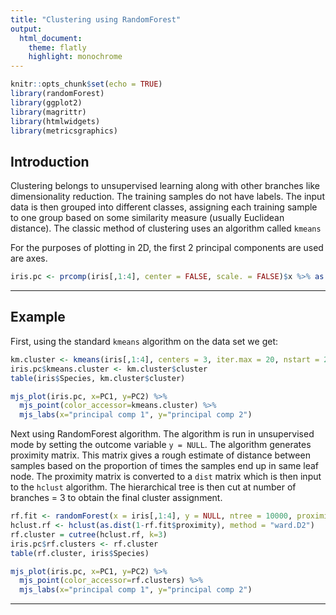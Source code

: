 ---
title: "Clustering using RandomForest"
output: 
  html_document:
    theme: flatly
    highlight: monochrome
---

```{r setup, include=FALSE, message=FALSE, echo=FALSE}
knitr::opts_chunk$set(echo = TRUE)
library(randomForest)
library(ggplot2)
library(magrittr)
library(htmlwidgets)
library(metricsgraphics)
```

## Introduction

Clustering belongs to unsupervised learning along with other branches like dimensionality reduction. The training samples do not have labels. The input data is then grouped into different classes, assigning each training sample to one group based on some similarity measure (usually Euclidean distance). The classic method of clustering uses an algorithm called `kmeans`

For the purposes of plotting in 2D, the first 2 principal components are used are axes.
```{r}
iris.pc <- prcomp(iris[,1:4], center = FALSE, scale. = FALSE)$x %>% as.data.frame()
```
<hr>

## Example

First, using the standard `kmeans` algorithm on the data set we get:
```{r}
km.cluster <- kmeans(iris[,1:4], centers = 3, iter.max = 20, nstart = 2)
iris.pc$kmeans.cluster <- km.cluster$cluster
table(iris$Species, km.cluster$cluster)

mjs_plot(iris.pc, x=PC1, y=PC2) %>%
  mjs_point(color_accessor=kmeans.cluster) %>%
  mjs_labs(x="principal comp 1", y="principal comp 2")

```

Next using RandomForest algorithm. The algorithm is run in unsupervised mode by setting the outcome variable `y = NULL`. The algorithm generates proximity matrix. This matrix gives a rough estimate of distance between samples based on the proportion of times the samples end up in same leaf node. The proximity matrix is converted to a `dist` matrix which is then input to the `hclust` algorithm. The hierarchical tree is then cut at number of branches = 3 to obtain the final cluster assignment.

```{r}
rf.fit <- randomForest(x = iris[,1:4], y = NULL, ntree = 10000, proximity = TRUE, oob.prox = TRUE)
hclust.rf <- hclust(as.dist(1-rf.fit$proximity), method = "ward.D2")
rf.cluster = cutree(hclust.rf, k=3)
iris.pc$rf.clusters <- rf.cluster
table(rf.cluster, iris$Species)

mjs_plot(iris.pc, x=PC1, y=PC2) %>%
  mjs_point(color_accessor=rf.clusters) %>%
  mjs_labs(x="principal comp 1", y="principal comp 2")
```

<hr>
